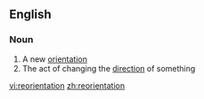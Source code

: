 ==English==

===Noun===
{{en-noun}}

# A new [[orientation]]
# The act of changing the [[direction]] of something

[[vi:reorientation]]
[[zh:reorientation]]